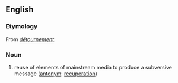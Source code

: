 ==English==

===Etymology===
From {{etyl|fr|en}} ''[[détournement]]''.

===Noun===
{{wikipedia}}
{{en-noun}}

# {{sociology}} reuse of elements of mainstream media to produce a subversive message ([[antonym]]: [[recuperation]])